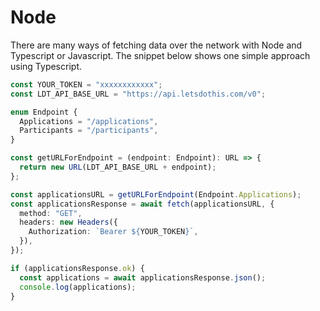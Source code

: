 # Node

There are many ways of fetching data over the network with Node and Typescript or Javascript. The snippet below shows one simple approach using Typescript.

```typescript
const YOUR_TOKEN = "xxxxxxxxxxxx";
const LDT_API_BASE_URL = "https://api.letsdothis.com/v0";

enum Endpoint {
  Applications = "/applications",
  Participants = "/participants",
}

const getURLForEndpoint = (endpoint: Endpoint): URL => {
  return new URL(LDT_API_BASE_URL + endpoint);
};

const applicationsURL = getURLForEndpoint(Endpoint.Applications);
const applicationsResponse = await fetch(applicationsURL, {
  method: "GET",
  headers: new Headers({
    Authorization: `Bearer ${YOUR_TOKEN}`,
  }),
});

if (applicationsResponse.ok) {
  const applications = await applicationsResponse.json();
  console.log(applications);
}
```
